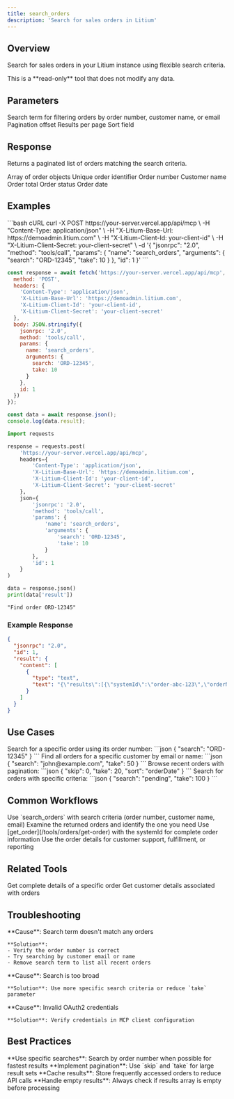 ```yaml
---
title: search_orders
description: 'Search for sales orders in Litium'
---
```


## Overview

Search for sales orders in your Litium instance using flexible search criteria.

<Info>
  This is a **read-only** tool that does not modify any data.
</Info>

## Parameters

<ParamField path="search" type="string" optional>Search term for filtering orders by order number, customer name, or email</ParamField>
<ParamField path="skip" type="number" optional default="0">Pagination offset</ParamField>
<ParamField path="take" type="number" optional default="20">Results per page</ParamField>
<ParamField path="sort" type="string" optional>Sort field</ParamField>

## Response

Returns a paginated list of orders matching the search criteria.

<ResponseField name="results" type="array">
  Array of order objects
  
  <Expandable title="Order Object">
    <ResponseField name="systemId" type="string">Unique order identifier</ResponseField>
    <ResponseField name="orderNumber" type="string">Order number</ResponseField>
    <ResponseField name="customerName" type="string">Customer name</ResponseField>
    <ResponseField name="totalAmount" type="number">Order total</ResponseField>
    <ResponseField name="status" type="string">Order status</ResponseField>
    <ResponseField name="orderDate" type="string">Order date</ResponseField>
  </Expandable>
</ResponseField>

## Examples

<CodeGroup>
```bash cURL
curl -X POST https://your-server.vercel.app/api/mcp \
  -H "Content-Type: application/json" \
  -H "X-Litium-Base-Url: https://demoadmin.litium.com" \
  -H "X-Litium-Client-Id: your-client-id" \
  -H "X-Litium-Client-Secret: your-client-secret" \
  -d '{
    "jsonrpc": "2.0",
    "method": "tools/call",
    "params": {
      "name": "search_orders",
      "arguments": {
        "search": "ORD-12345",
        "take": 10
      }
    },
    "id": 1
  }'
```

```javascript JavaScript
const response = await fetch('https://your-server.vercel.app/api/mcp', {
  method: 'POST',
  headers: {
    'Content-Type': 'application/json',
    'X-Litium-Base-Url': 'https://demoadmin.litium.com',
    'X-Litium-Client-Id': 'your-client-id',
    'X-Litium-Client-Secret': 'your-client-secret'
  },
  body: JSON.stringify({
    jsonrpc: '2.0',
    method: 'tools/call',
    params: {
      name: 'search_orders',
      arguments: {
        search: 'ORD-12345',
        take: 10
      }
    },
    id: 1
  })
});

const data = await response.json();
console.log(data.result);
```

```python Python
import requests

response = requests.post(
    'https://your-server.vercel.app/api/mcp',
    headers={
        'Content-Type': 'application/json',
        'X-Litium-Base-Url': 'https://demoadmin.litium.com',
        'X-Litium-Client-Id': 'your-client-id',
        'X-Litium-Client-Secret': 'your-client-secret'
    },
    json={
        'jsonrpc': '2.0',
        'method': 'tools/call',
        'params': {
            'name': 'search_orders',
            'arguments': {
                'search': 'ORD-12345',
                'take': 10
            }
        },
        'id': 1
    }
)

data = response.json()
print(data['result'])
```

```text Natural Language (AI)
"Find order ORD-12345"
```
</CodeGroup>

### Example Response

```json
{
  "jsonrpc": "2.0",
  "id": 1,
  "result": {
    "content": [
      {
        "type": "text",
        "text": "{\"results\":[{\"systemId\":\"order-abc-123\",\"orderNumber\":\"ORD-12345\",\"customerName\":\"John Doe\",\"totalAmount\":299.99,\"status\":\"Completed\",\"orderDate\":\"2024-01-15T10:30:00Z\"}],\"total\":1}"
      }
    ]
  }
}
```

## Use Cases

<AccordionGroup>
  <Accordion title="Find Order by Number" icon="hashtag">
    Search for a specific order using its order number:
    ```json
    {
      "search": "ORD-12345"
    }
    ```
  </Accordion>

  <Accordion title="Search Customer's Orders" icon="user">
    Find all orders for a specific customer by email or name:
    ```json
    {
      "search": "john@example.com",
      "take": 50
    }
    ```
  </Accordion>

  <Accordion title="List Recent Orders" icon="clock">
    Browse recent orders with pagination:
    ```json
    {
      "skip": 0,
      "take": 20,
      "sort": "orderDate"
    }
    ```
  </Accordion>

  <Accordion title="Filter by Status" icon="filter">
    Search for orders with specific criteria:
    ```json
    {
      "search": "pending",
      "take": 100
    }
    ```
  </Accordion>
</AccordionGroup>

## Common Workflows

<Steps>
  <Step title="Search for Orders">
    Use `search_orders` with search criteria (order number, customer name, email)
  </Step>
  <Step title="Review Results">
    Examine the returned orders and identify the one you need
  </Step>
  <Step title="Get Full Details">
    Use [get_order](/tools/orders/get-order) with the systemId for complete order information
  </Step>
  <Step title="Process or Update">
    Use the order details for customer support, fulfillment, or reporting
  </Step>
</Steps>

## Related Tools

<CardGroup cols={2}>
  <Card
    title="get_order"
    icon="receipt"
    href="/tools/orders/get-order"
  >
    Get complete details of a specific order
  </Card>
  <Card
    title="get_customer"
    icon="user"
    href="/tools/customers/get-customer"
  >
    Get customer details associated with orders
  </Card>
</CardGroup>

## Troubleshooting

<AccordionGroup>
  <Accordion title="No results found">
    **Cause**: Search term doesn't match any orders
    
    **Solution**: 
    - Verify the order number is correct
    - Try searching by customer email or name
    - Remove search term to list all recent orders
  </Accordion>

  <Accordion title="Too many results">
    **Cause**: Search is too broad
    
    **Solution**: Use more specific search criteria or reduce `take` parameter
  </Accordion>

  <Accordion title="Authentication error">
    **Cause**: Invalid OAuth2 credentials
    
    **Solution**: Verify credentials in MCP client configuration
  </Accordion>
</AccordionGroup>

## Best Practices

<Check>
  **Use specific searches**: Search by order number when possible for fastest results
</Check>

<Check>
  **Implement pagination**: Use `skip` and `take` for large result sets
</Check>

<Check>
  **Cache results**: Store frequently accessed orders to reduce API calls
</Check>

<Check>
  **Handle empty results**: Always check if results array is empty before processing
</Check>

